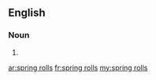 ==English==

===Noun===
{{head|en}}

# {{plural of|spring roll}}

[[ar:spring rolls]]
[[fr:spring rolls]]
[[my:spring rolls]]